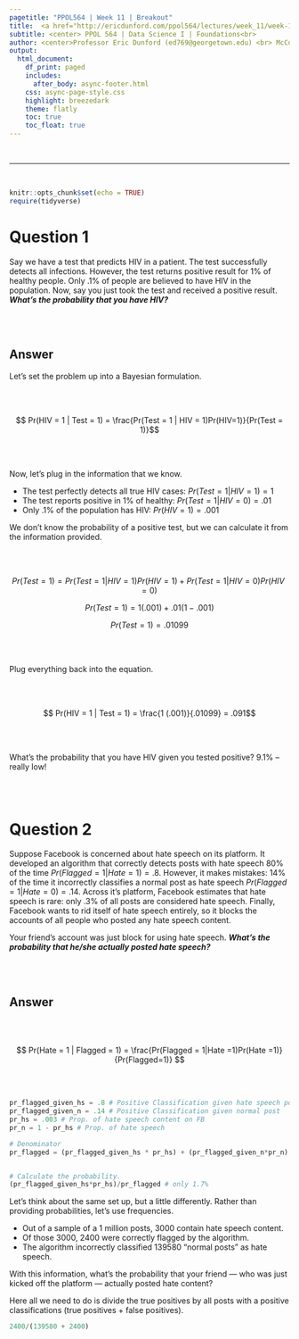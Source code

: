 ```yaml
---
pagetitle: "PPOL564 | Week 11 | Breakout"
title:  <a href="http://ericdunford.com/ppol564/lectures/week_11/week-11-async-material.html">Back to Course Website</a> <br><br><center> _Practice Bayes Theorem_ </center>
subtitle: <center> PPOL 564 | Data Science I | Foundations<br>
author: <center>Professor Eric Dunford (ed769@georgetown.edu) <br> McCourt School of Public Policy, Georgetown University <br><br></center>
output: 
  html_document:
    df_print: paged
    includes: 
      after_body: async-footer.html
    css: async-page-style.css
    highlight: breezedark
    theme: flatly
    toc: true
    toc_float: true
---
```


<br><hr><br>

```r
knitr::opts_chunk$set(echo = TRUE)
require(tidyverse)
```


# Question 1

Say we have a test that predicts HIV in a patient. The test successfully detects all infections. However, the test returns positive result for 1% of healthy people. Only .1% of people are believed to have HIV in the population. Now, say you just took the test and received a positive result. **_What's the probability that you have HIV?_**

<br><br>

## Answer

Let's set the problem up into a Bayesian formulation.

<br><br>

$$ Pr(HIV = 1 | Test = 1) = \frac{Pr(Test = 1 | HIV = 1)Pr(HIV=1)}{Pr(Test = 1)}$$

<br><br>

Now, let's plug in the information that we know.

- The test perfectly detects all true HIV cases: $Pr(Test = 1 | HIV = 1) = 1$
- The test reports positive in 1% of healthy: $Pr(Test = 1 | HIV = 0) = .01$
- Only .1% of the population has HIV: $Pr(HIV = 1) = .001$

We don't know the probability of a positive test, but we can calculate it from the information provided.

<br><br>

$$ Pr(Test = 1) = Pr(Test = 1 | HIV = 1 ) Pr(HIV = 1) + Pr(Test = 1 | HIV = 0 )Pr(HIV=0) $$

$$ Pr(Test = 1) = 1 (.001) + .01 (1 - .001) $$

$$ Pr(Test = 1) = .01099 $$

<br><br>

Plug everything back into the equation.

<br><br>

$$ Pr(HIV = 1 | Test = 1) = \frac{1 (.001)}{.01099} = .091$$

<br><br>

What's the probability that you have HIV given you tested positive? 9.1% -- really low!

<br><br>

# Question 2

Suppose Facebook is concerned about hate speech on its platform. It developed an algorithm that correctly detects posts with hate speech 80% of the time $Pr(Flagged = 1 | Hate = 1) = .8$. However, it makes mistakes: 14% of the time it incorrectly classifies a normal post as hate speech $Pr(Flagged = 1 | Hate = 0) = .14$. Across it's platform, Facebook estimates that hate speech is rare: only .3% of all posts are considered hate speech. Finally, Facebook wants to rid itself of hate speech entirely, so it blocks the accounts of all people who posted any hate speech content. 

Your friend's account was just block for using hate speech. **_What's the probability that he/she actually posted hate speech?_**

<br><br>

## Answer

<br><br>

$$ Pr(Hate = 1 | Flagged = 1) = \frac{Pr(Flagged = 1|Hate =1)Pr(Hate =1)}{Pr(Flagged=1)} $$

<br><br>

```python
pr_flagged_given_hs = .8 # Positive Classification given hate speech post
pr_flagged_given_n = .14 # Positive Classification given normal post
pr_hs = .003 # Prop. of hate speech content on FB
pr_n = 1 - pr_hs # Prop. of hate speech

# Denominator
pr_flagged = (pr_flagged_given_hs * pr_hs) + (pr_flagged_given_n*pr_n)


# Calculate the probability.
(pr_flagged_given_hs*pr_hs)/pr_flagged # only 1.7%
```

Let's think about the same set up, but a little differently. Rather than providing probabilities, let's use frequencies.

- Out of a sample of a 1 million posts, 3000 contain hate speech content.
- Of those 3000, 2400 were correctly flagged by the algorithm.
- The algorithm incorrectly classified 139580 "normal posts" as hate speech.

With this information, what's the probability that your friend &mdash; who was just kicked off the platform &mdash; actually posted hate content?

Here all we need to do is divide the true positives by all posts with a positive classifications (true positives + false positives).

```python
2400/(139580 + 2400)
```

